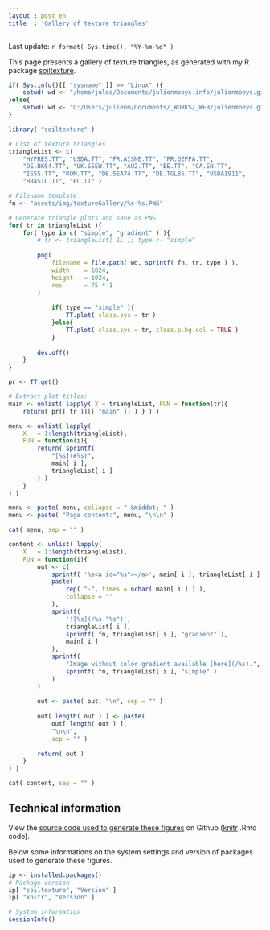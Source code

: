 ```yaml
---
layout : post_en
title  : 'Gallery of texture triangles'
---
```


<!-- DO NOT EDIT THE .md file. Edit the .Rmd file instead -->

Last update: `r format( Sys.time(), "%Y-%m-%d" )`

This page presents a gallery of texture triangles, as generated 
with my R package [soiltexture][].

```r
if( Sys.info()[[ "sysname" ]] == "Linux" ){ 
    setwd( wd <- "/home/jules/Documents/julienmoeys.info/julienmoeys.github.io" )
}else{ 
    setwd( wd <- "D:/Users/julienm/Documents/_WORKS/_WEB/julienmoeys.github.io" )
}   

library( "soiltexture" ) 
```

```r
# List of texture triangles
triangleList <- c( 
    "HYPRES.TT", "USDA.TT", "FR.AISNE.TT", "FR.GEPPA.TT", 
    "DE.BK94.TT", "UK.SSEW.TT", "AU2.TT", "BE.TT", "CA.EN.TT", 
    "ISSS.TT", "ROM.TT", "DE.SEA74.TT", "DE.TGL85.TT", "USDA1911", 
    "BRASIL.TT", "PL.TT" )

# Filename template
fn <- "assets/img/textureGallery/%s-%s.PNG" 

# Generate triangle plots and save as PNG
for( tr in triangleList ){
    for( type in c( "simple", "gradient" ) ){ 
        # tr <- triangleList[ 1L ]; type <- "simple" 
        
        png( 
            filename = file.path( wd, sprintf( fn, tr, type ) ), 
            width    = 1024, 
            height   = 1024, 
            res      = 75 * 1
        )   
            
            if( type == "simple" ){ 
                TT.plot( class.sys = tr )
            }else{ 
                TT.plot( class.sys = tr, class.p.bg.col = TRUE )
            }   
            
        dev.off() 
    }   
}   
```

```r
pr <- TT.get()

# Extract plot titles:
main <- unlist( lapply( X = triangleList, FUN = function(tr){ 
    return( pr[[ tr ]][[ "main" ]] ) } ) ) 

```

```r
menu <- unlist( lapply( 
    X   = 1:length(triangleList), 
    FUN = function(i){ 
        return( sprintf( 
            "[%s](#%s)", 
            main[ i ], 
            triangleList[ i ] 
        ) ) 
    } 
) ) 

menu <- paste( menu, collapse = " &middot; " ) 
menu <- paste( "Page content:", menu, "\n\n" ) 

cat( menu, sep = "" )
```

```r
content <- unlist( lapply( 
    X   = 1:length(triangleList), 
    FUN = function(i){ 
        out <- c(
            sprintf( '%s<a id="%s"></a>', main[ i ], triangleList[ i ] ), 
            paste( 
                rep( "-", times = nchar( main[ i ] ) ), 
                collapse = "" 
            ),  
            sprintf( 
                '![%s](/%s "%s")', 
                triangleList[ i ], 
                sprintf( fn, triangleList[ i ], "gradient" ), 
                main[ i ] 
            ),  
            sprintf( 
                "Image without color gradient available [here](/%s).", 
                sprintf( fn, triangleList[ i ], "simple" )
            )   
        )   
        
        out <- paste( out, "\n", sep = "" ) 
        
        out[ length( out ) ] <- paste( 
            out[ length( out ) ], 
            "\n\n", 
            sep = "" )
        
        return( out ) 
    } 
) ) 

cat( content, sep = "" )
```

Technical information
---------------------

View the <a href="{{ site.github }}/blob/master/_posts/2015-02-06-texture-triangle-gallery.Rmd">
source code used to generate these figures</a> on Github ([knitr][] 
.Rmd code).

Below some informations on the system settings and version of packages 
used to generate these figures.

```r
ip <- installed.packages() 
# Package version
ip[ "soiltexture", "Version" ] 
ip[ "knitr", "Version" ] 

# System information
sessionInfo()
```

<!-- List of links -->
[knitr]:           http://cran.r-project.org/web/packages/knitr/  "knitr R package (CRAN)"
[soiltexture]:     http://cran.r-project.org/web/packages/soiltexture/  "soiltexture R package (CRAN)"

